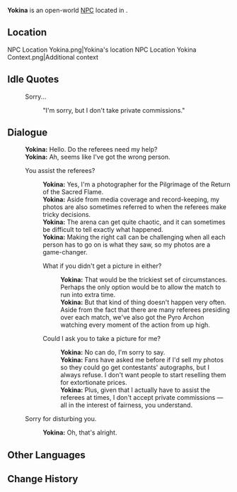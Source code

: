 {{Meta
<!-- Remove this template after adding the missing info -->
|missing_NPC_profile  = yes
}}
{{Character Infobox
|type             = Open-World NPC
|image            = NPC Yokina.png
|realname         = 
|deceased         = 
|region           = Natlan
|location         = Natlan
|affiliation      = Children of Echoes
|title            = 

|ancestry         = <!-- Clan/family -->
|father           = 
|mother           = 
|spouse           = 
|sibling          = 
|child            = 
|relative         = 

|voiceEN          = 
|voiceCN          = 
|voiceJP          = 
|voiceKR          = 
|dialoguereward   = 
}}
'''Yokina''' is an open-world [[NPC]] located in {{Location|Stadium of the Sacred Flame}}.

==Location==
<gallery>
NPC Location Yokina.png|Yokina's location
NPC Location Yokina Context.png|Additional context
</gallery>
<!--
==Profile==
Detailed story/lore information goes here.
''(To be added.)''

===Appearance===
Keep appearance section short and concise. Limit to 2 paragraphs with 3-4 sentences each.
''(To be added.)''

==Quests and Events==
{{Quests and Events}}
-->
==Idle Quotes==
{{Dialogue Start}}
: {{DIcon|Idle}} Sorry...
:: {{A|VO Yokina 01.ogg}} "I'm sorry, but I don't take private commissions."
{{Dialogue End}}

==Dialogue==
{{Dialogue Start}}
:'''Yokina:''' Hello. Do the referees need my help?
:'''Yokina:''' Ah, seems like I've got the wrong person.
:{{DIcon}} You assist the referees?
::'''Yokina:''' Yes, I'm a photographer for the Pilgrimage of the Return of the Sacred Flame.
::'''Yokina:''' Aside from media coverage and record-keeping, my photos are also sometimes referred to when the referees make tricky decisions.
::'''Yokina:''' The arena can get quite chaotic, and it can sometimes be difficult to tell exactly what happened.
::'''Yokina:''' Making the right call can be challenging when all each person has to go on is what they saw, so my photos are a game-changer.
::{{DIcon}} What if you didn't get a picture in either?
:::'''Yokina:''' That would be the trickiest set of circumstances. Perhaps the only option would be to allow the match to run into extra time.
:::'''Yokina:''' But that kind of thing doesn't happen very often. Aside from the fact that there are many referees presiding over each match, we've also got the Pyro Archon watching every moment of the action from up high.
::{{DIcon}} Could I ask you to take a picture for me?
:::'''Yokina:''' No can do, I'm sorry to say.
:::'''Yokina:''' Fans have asked me before if I'd sell my photos so they could go get contestants' autographs, but I always refuse. I don't want people to start reselling them for extortionate prices.
:::'''Yokina:''' Plus, given that I actually have to assist the referees at times, I don't accept private commissions &mdash; all in the interest of fairness, you understand.
:{{DIcon}} Sorry for disturbing you.
::'''Yokina:''' Oh, that's alright.
{{Dialogue End}}
<!--
==Event Dialogue==
===Event Name===
{{Dialogue Start}}
:'''Yokina:'''
{{Dialogue End}}
-->
==Other Languages==
{{Other Languages|default_hidden=1
|en       = Yokina
|zhs      = 尤季娜
|zhs_rm   = Yóujìnà
|zht      = 尤季娜
|zht_rm   = Yóujìnà
|ja       = ヨキナ
|ko       = 요키나
|es       = Yokina
|fr       = Yokina
|ru       = Йокина
|th       = Yokina
|vi       = Yokina
|de       = Yokina
|id       = Yokina
|pt       = Yokina
|tr       = Yokina
|it       = Yokina
}}

==Change History==
{{Change History|5.0}}
<!--
==References==
{{Reflist}}
-->